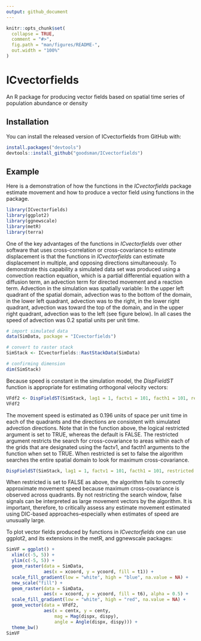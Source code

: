 ```yaml
---
output: github_document
---
```


<!-- README.md is generated from README.Rmd. Please edit that file -->

```r
knitr::opts_chunk$set(
  collapse = TRUE,
  comment = "#>",
  fig.path = "man/figures/README-",
  out.width = "100%"
)
```

# ICvectorfields

<!-- badges: start -->
<!-- badges: end -->

An R package for producing vector fields based on spatial time series of population abundance or density

## Installation

<!-- You can install the released version of ICvectorfields from [CRAN](https://CRAN.R-project.org) with: -->

You can install the released version of ICvectorfields from GitHub with:

``` r
install.packages("devtools")
devtools::install_github("goodsman/ICvectorfields")
```

## Example

Here is a demonstration of how the functions in the *ICvectorfields* package estimate movement and how to produce a vector field using functions in the package. 

```r
library(ICvectorfields)
library(ggplot2)
library(ggnewscale)
library(metR)
library(terra)
```

One of the key advantages of the functions in *ICvectorfields* over other software that uses cross-correlation or cross-covariance to estimate displacement is that the functions in *ICvectorfields* can estimate displacement in multiple, and opposing directions simultaneously. To demonstrate this capability a simulated data set was produced using a convection reaction equation, which is a partial differential equation with a diffusion term, an advection term for directed movement and a reaction term. Advection in the simulation was spatially variable: In the upper left quadrant of the spatial domain, advection was to the bottom of the domain, in the lower left quadrant, advection was to the right, in the lower right quadrant, advection was toward the top of the domain, and in the upper right quadrant, advection was to the left (see figure below). In all cases the speed of advection was 0.2 spatial units per unit time.

```r
# import simulated data
data(SimData, package = "ICvectorfields")

# convert to raster stack
SimStack <- ICvectorfields::RastStackData(SimData)

# confirming dimension
dim(SimStack)
```

Because speed is constant in the simulation model, the *DispFieldST* function is appropriate for estimating orthogonal velocity vectors:

```r
VFdf2 <- DispFieldST(SimStack, lag1 = 1, factv1 = 101, facth1 = 101, restricted = TRUE)
VFdf2
```

The movement speed is estimated as 0.196 units of space per unit time in each of the quadrants and the directions are consistent with simulated advection directions. Note that in the function above, the logical restricted argument is set to TRUE, whereas the default is FALSE. The restricted argument restricts the search for cross-covariance to areas within each of the grids that are designated using the factv1, and facth1 arguments to the function when set to TRUE. When restricted is set to false the algorithm searches the entire spatial domain to look for maximum cross-covariance. 

```r
DispFieldST(SimStack, lag1 = 1, factv1 = 101, facth1 = 101, restricted = FALSE)
```

When restricted is set to FALSE as above, the algorithm fails to correctly approximate movement speed because maximum cross-covariance is observed across quadrants. By not restricting the search window, false signals can be interpreted as large movement vectors by the algorithm. It is important, therefore, to critically assess any estimate movement estimated using DIC-based approaches--especially when estimates of speed are unusually large.

To plot vector fields produced by functions in *ICvectorfields* one can use ggplot2, and its extensions in the metR, and  ggnewscale packages:

```r
SimVF = ggplot() +
  xlim(c(-5, 5)) +
  ylim(c(-5, 5)) +
  geom_raster(data = SimData,
              aes(x = xcoord, y = ycoord, fill = t1)) +
  scale_fill_gradient(low = "white", high = "blue", na.value = NA) +
  new_scale("fill") +
  geom_raster(data = SimData,
              aes(x = xcoord, y = ycoord, fill = t6), alpha = 0.5) +
  scale_fill_gradient(low = "white", high = "red", na.value = NA) +
  geom_vector(data = VFdf2, 
              aes(x = centx, y = centy, 
                  mag = Mag(dispx, dispy), 
                  angle = Angle(dispx, dispy))) + 
  theme_bw()
SimVF
```
